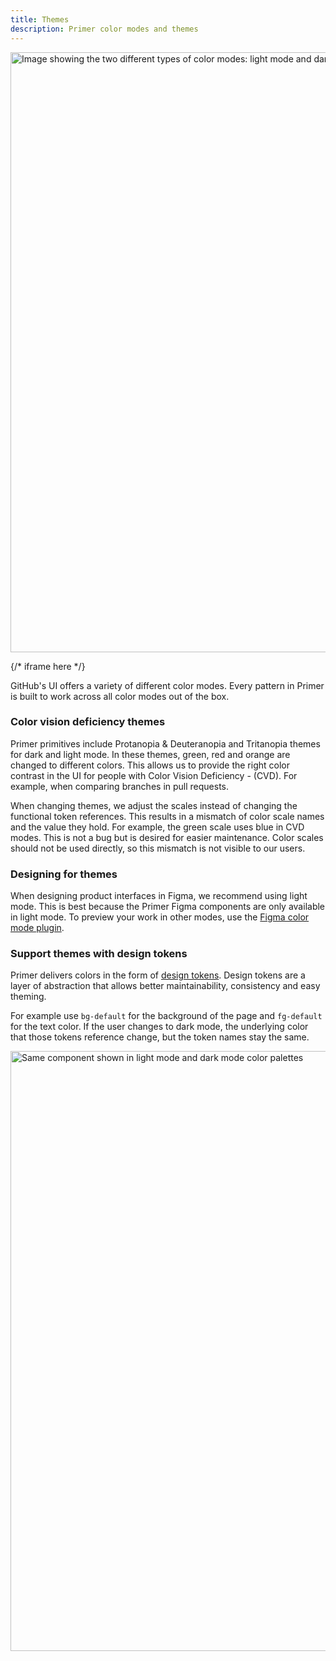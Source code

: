 ```yaml
---
title: Themes
description: Primer color modes and themes
---
```


<img
  width="960"
  alt="Image showing the two different types of color modes: light mode and dark mode"
  src="https://user-images.githubusercontent.com/6951037/146927448-cb518377-114a-4ab8-a37e-1eeffc8732c7.png"
/>

{/* iframe here */}

GitHub's UI offers a variety of different color modes. Every pattern in Primer is built to work across all color modes out of the box.

### Color vision deficiency themes

Primer primitives include Protanopia & Deuteranopia and Tritanopia themes for dark and light mode. In these themes, green, red and orange are changed to different colors. This allows us to provide the right color contrast in the UI for people with Color Vision Deficiency - (CVD). For example, when comparing branches in pull requests.

When changing themes, we adjust the scales instead of changing the functional token references. This results in a mismatch of color scale names and the value they hold. For example, the green scale uses blue in CVD modes. This is not a bug but is desired for easier maintenance. Color scales should not be used directly, so this mismatch is not visible to our users.

### Designing for themes

When designing product interfaces in Figma, we recommend using light mode. This is best because the Primer Figma components are only available in light mode.
To preview your work in other modes, use the [Figma color mode plugin](https://www.figma.com/community/plugin/992128487074360945/Change-Color-Mode).

### Support themes with design tokens

Primer delivers colors in the form of [design tokens](https://primer.style/primitives/colors). Design tokens are a layer of abstraction that allows better maintainability, consistency and easy theming.

For example use `bg-default` for the background of the page and `fg-default` for the text color. If the user changes to dark mode, the underlying color that those tokens reference change, but the token names stay the same.

<img
  width="960"
  alt="Same component shown in light mode and dark mode color palettes"
  src="https://user-images.githubusercontent.com/813754/187436947-875dbf46-1b26-42da-b96f-e7cbe315f0eb.png"
/>
